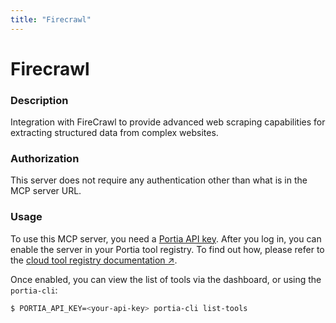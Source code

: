```yaml
---
title: "Firecrawl"
---
```

<!-- WARNING: This file is auto-generated by generate_tool_docs.py. Do not edit manually. -->


# Firecrawl

### Description

Integration with FireCrawl to provide advanced web scraping capabilities for extracting structured data from complex websites.

### Authorization

This server does not require any authentication other than what is in the MCP server URL.

### Usage

To use this MCP server, you need a [Portia API key](/setup-account). After you log in, you can enable the server in your Portia tool registry. To find out how, please refer to the [cloud tool registry documentation ↗](/cloud-tool-registry).

Once enabled, you can view the list of tools via the dashboard, or using the `portia-cli`:

```bash
$ PORTIA_API_KEY=<your-api-key> portia-cli list-tools
```

